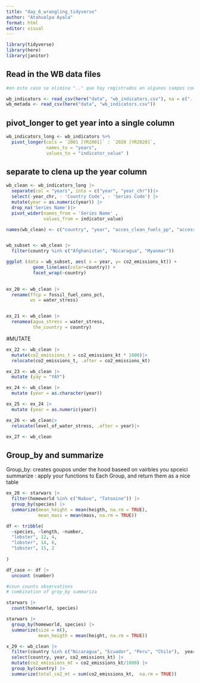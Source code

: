 ```yaml
---
title: "day_6_wrangling_tidyverse"
author: "Atahualpa Ayala"
format: html
editor: visual
---
```


```r
library(tidyverse)
library(here)
library(janitor)

```

## Read in the WB data files

```r
#en este caso se elimina ".." que hay registrados en algunos campos como si fuera N/A.

wb_indicators <- read_csv(here("data", "wb_indicators.csv"), na = c("..", ""))
wb_metada <- read_csv(here("data", "wb_indicators.csv"))
```

## pivot_longer to get year into a single column

```r
wb_indicators_long <- wb_indicators %>%
  pivot_longer(cols = `2001 [YR2001]` : `2020 [YR2020]`,
               names_to = "years",
               values_to = "indicator_value" )
```

## separate to clena up the year column

```r
wb_clean <- wb_indicators_long |>
  separate(col = "years", into = c("year", "year_chr"))|>
  select(-year_chr, - 'Country Code', - 'Series Code') |>
  mutate(year = as.numeric(year)) |> 
  drop_na('Series Name')|>
  pivot_wider(names_from = 'Series Name' ,
              values_from = indicator_value)

names(wb_clean) <- c("country", "year", "acces_clean_fuels_pp", "access_electricity_pp", "co2_emissions_kt", "fossil_fuel_cons", "level_of_water_stress")


wb_subset <- wb_clean |>
  filter(country %in% c("Afghanistan", "Nicaragua", "Myanmar"))

ggplot (data = wb_subset, aes( x = year, y= co2_emissions_kt)) + 
          geom_line(aes(color=country)) +
          facet_wrap(~country)
        
```

```r

ex_20 <- wb_clean |>
  rename(ffcp = fossil_fuel_cons_pct,
         ws = water_stress)

```

```r

```

```r
ex_21 <- wb_clean |> 
  renamea(agua_stress = water_stress,
          the_country = country)
```

#MUTATE

```r
ex_22 <- wb_clean |>
  mutate(co2_emissions_t = co2_emissions_kt * 1000)|>
  relocate(co2_emissions_t, .after = co2_emissions_kt)

```

```r
ex_23 <- wb_clean |>
  mutate (yay = "YAY")
```
```r
ex_24 <- wb_clean |>
  mutate (year = as.character(year))
```

```r
ex_25 <- ex_24 |>
  mutate (year = as.numeric(year))
```

```r
ex_26 <- wb_clean|>
  relocate(level_of_water_stress, .after = year)|>

```

```r
ex_27 <- wb_clean 
```
## Group_by and summarize

Group_by: creates goupos under the hood baseed on vairbles you spceici
summarize : apply your functions to Each Group,  and return them as a nice table

```r
ex_28 <- starwars |> 
  filter(homeworld %in% c("Naboo", "Tatooine")) |>
  group_by(species) |>
  summarize(mean_height = mean(heigth, na.rm = TRUE),
            mean_mass = mean(mass, na.rm = TRUE))

```
```r
df <- tribble(
  ~species, ~length, ~number,
  "lobster", 12, 4,
  "lobster", 14, 6,
  "lobster", 15, 2
  
)

df_case <- df |> 
  uncount (number)

```

```r
#coun counts observations
# combination of grop_by summariza 

starwars |> 
  count(homeworld, species)

starwars |>
  group_by(homeworld, species) |>
  summarize(size = n(),
            mean_heigth = mean(height, na.rm = TRUE))
```

```r
x_29 <- wb_clean |>
  filter(country %in% c("Nicaragua", "Ecuador", "Peru", "Chile"),  year > 2005) |>
  select(country, year, co2_emissions_kt) |>
  mutate(co2_emissions_mt = co2_emissions_kt/1000) |>
  group_by(country) |>
  summarize(total_co2_mt = sum(co2_emissions_kt,  na.rm = TRUE))

```


